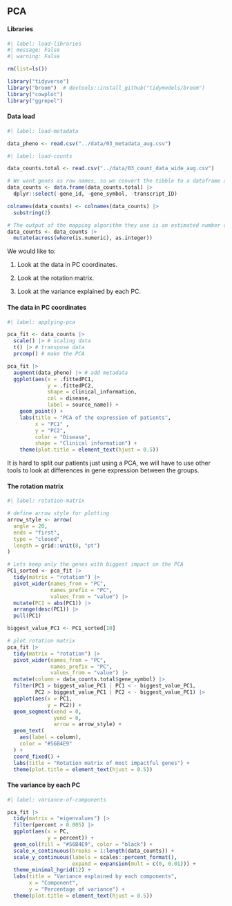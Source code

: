 ## PCA

#### Libraries

```r
#| label: load-libraries
#| message: False
#| warning: False

rm(list=ls())

library("tidyverse")
library("broom")  # devtools::install_github("tidymodels/broom")
library("cowplot")
library("ggrepel")
```

#### Data load

```r
#| label: load-metadata

data_pheno <- read.csv("../data/03_metadata_aug.csv")
```

```r
#| label: load-counts

data_counts.total <- read.csv("../data/03_count_data_wide_aug.csv")

# We want genes as row names, so we convert the tibble to a dataframe and names the rows
data_counts <- data.frame(data_counts.total) |>
  dplyr::select(-gene_id, -gene_symbol, -transcript_ID)

colnames(data_counts) <- colnames(data_counts) |> 
  substring(2)

# The output of the mapping algorithm they use is an estimated number of reads mapped to each gene. It is a float while we need an integer. We will then convert it.
data_counts <- data_counts |> 
  mutate(across(where(is.numeric), as.integer))
```

We would like to:

1.  Look at the data in PC coordinates.

2.  Look at the rotation matrix.

3.  Look at the variance explained by each PC.

#### The data in PC coordinates

```r
#| label: applying-pca

pca_fit <- data_counts |>
  scale() |> # scaling data
  t() |> # transpose data
  prcomp() # make the PCA

pca_fit |>
  augment(data_pheno) |> # add metadata
  ggplot(aes(x = .fittedPC1, 
             y = .fittedPC2, 
             shape = clinical_information,
             col = disease, 
             label = source_name)) + 
    geom_point() + 
    labs(title = "PCA of the expression of patients",
         x = "PC1" , 
         y = "PC2", 
         color = "Disease", 
         shape = "Clinical information") +
    theme(plot.title = element_text(hjust = 0.5))
```

It is hard to split our patients just using a PCA, we will have to use other tools to look at differences in gene expression between the groups.

#### The rotation matrix

```r
#| label: rotation-matrix

# define arrow style for plotting
arrow_style <- arrow(
  angle = 20, 
  ends = "first", 
  type = "closed", 
  length = grid::unit(8, "pt")
)

# Lets keep only the genes with biggest impact on the PCA
PC1_sorted <- pca_fit |>
  tidy(matrix = "rotation") |>
  pivot_wider(names_from = "PC", 
              names_prefix = "PC", 
              values_from = "value") |> 
  mutate(PC1 = abs(PC1)) |> 
  arrange(desc(PC1)) |> 
  pull(PC1)

biggest_value_PC1 <- PC1_sorted[10]

# plot rotation matrix
pca_fit |>
  tidy(matrix = "rotation") |>
  pivot_wider(names_from = "PC", 
              names_prefix = "PC", 
              values_from = "value") |>
  mutate(column = data_counts.total$gene_symbol) |> 
  filter(PC1 > biggest_value_PC1 | PC1 < - biggest_value_PC1,
         PC2 > biggest_value_PC1 | PC2 < - biggest_value_PC1) |> 
  ggplot(aes(x = PC1, 
             y = PC2)) +
  geom_segment(xend = 0, 
               yend = 0, 
               arrow = arrow_style) +
  geom_text(
    aes(label = column),
    color = "#56B4E9"
  ) +
  coord_fixed() +
  labs(title = "Rotation matrix of most impactful genes") +
  theme(plot.title = element_text(hjust = 0.5))
```

#### The variance by each PC

```r
#| label: variance-of-components

pca_fit |>
  tidy(matrix = "eigenvalues") |>
  filter(percent > 0.005) |> 
  ggplot(aes(x = PC, 
             y = percent)) +
  geom_col(fill = "#56B4E9", color = "black") +
  scale_x_continuous(breaks = 1:length(data_counts)) +
  scale_y_continuous(labels = scales::percent_format(),
                     expand = expansion(mult = c(0, 0.01))) +
  theme_minimal_hgrid(12) +
  labs(title = "Variance explained by each components",
       x = "Component",
       y = "Percentage of variance") +
  theme(plot.title = element_text(hjust = 0.5))
```
